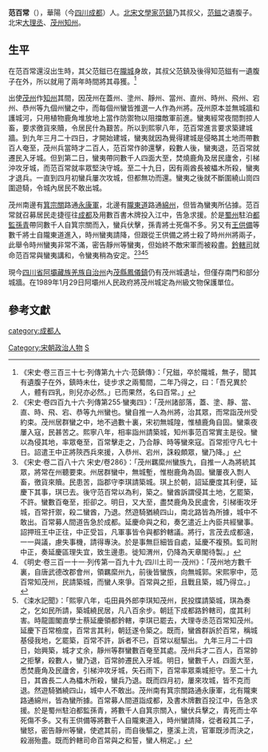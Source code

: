 '''范百常'''（{{bd|？||？|catIdx=F}}），華陽（今[[四川|四川]][[成都|成都]]）人。[[北宋|北宋]][[文學家|文學家]][[范鎮_(文學家)|范鎮]]乃其叔父，[[范鎡|范鎡]]之遺腹子。北宋[[大理|大理丞]]、[[茂州|茂州]][[知州|知州]]。

== 生平 ==
在范百常還沒出生時，其父范鎡已在[[隴城|隴城]]身故，其叔父范鎮及後得知范鎡有一遺腹子在外，所以就用了兩年時間將其尋獲。<ref>《宋史‧卷三百三十七‧列傳第九十六‧范鎮傳》：「兄鎡，卒於隴城，無子，聞其有遺腹子在外，鎮時未仕，徒步求之兩蜀間，二年乃得之，曰：「吾兄異於人，體有四乳，則兒亦必然。」已而果然，名曰百常。」</ref>

出使[[茂州|茂州]]作[[知州|知州]]其間，因茂州在蓋州、塗州、靜州、當州、直州、時州、飛州、宕州、恭州等九個州蠻之中，而每個州蠻皆推選一人作為州將。茂州原本並無城牆和護城河，只用植物鹿角堆放地上當作防禦物以阻擋敵軍前進。蠻夷經常夜間剽掠人畜，要求徼貨來贖，令居民什為艱苦。所以到熙寧八年，范百常進言要求築建城牆。到九年三月二十四日，才開始建城，蠻夷就因為覺得建城是侵略其土地而帶數百人奄至，茂州兵當時才二百人，范百常作帥還擊，殺數人後，蠻夷退，范百常就遷民入牙城。但到第二日，蠻夷帶同數千人四面大至，焚燒鹿角及居民廬舍，引梯沖攻牙城，而范百常就率眾堅決守城。至二十九日，因有兩酋長被櫑木所殺，蠻夷才退兵。一直到四月初蠻兵屢次攻城，但都無功而還。蠻夷之後就不斷圍繞山崗四圍遊騎，令城內居民不敢出城。

茂州南邊有[[箕宗關|箕宗關]]路通[[永康軍|永康軍]]，北邊有[[隴東道|隴東道]]路通[[綿州|綿州]]，但皆為蠻夷所佔據。范百常就召募居民走捷徑往[[成都|成都]]及用數百書木牌投入江中，告急求援。於是[[蜀州|蜀州]]駐泊[[都監|都監]][[孫青|孫青]]帶同數千人自箕宗關而入，蠻兵伏擊，孫青將士死傷不多。另又有[[王供備|王供備]]等數千將士自隴東道進入，時州蠻夷請降，但跟從王供備之將士殺了時州州將兩子，此舉令時州蠻夷非常不滿，密告靜州等蠻夷，但始終不敵宋軍而被殺盡。[[鈐轄司|鈐轄司]]就命范百常與蠻夷講和，令蠻夷稍為安定。<ref>《宋史‧卷四百九十六‧列傳第255‧蠻夷四》：「茂州諸部落，蓋、塗、靜、當、直、時、飛、宕、恭等九州蠻也。蠻自推一人為州將，治其眾，而常詣茂州受約束。茂州居群蠻之中，地不過數十裏，宋初無城隍，惟植鹿角自固。蠻乘夜屢入寇，民甚苦之。熙寧八年，相率詣州請築城，知州事范百常實主是役。蠻以為侵其地，率眾奄至，百常擊走之，乃合靜、時等蠻來寇。百常拒守凡七十日。詔遣王中正將陝西兵來援，入恭州、宕州，誅殺頗眾，蠻乃降。」</ref><ref>《宋史‧卷二百八十六	宋史/卷286》：「茂州羈縻州蠻族九，自推一人為將統其眾，將常在州聽要束。州居群蠻中，無城塹，惟樹鹿角為固。蠻屢夜入剽人畜，徼貨來贖。民患苦，詣郡守李琪請築城。琪上於朝，詔延慶度其利便，延慶下其事，琪已去。後守范百常以為利，築之。蠻酋訴謂侵其土地，乞罷築，不許。蠻數百奄至，拒卻之。明日，又大至，盡焚鹿角及民盧舍，引梯衝攻牙城，百常扞禦，殺二蠻酋，乃退。然遊騎猶繞四山，南北路皆為所據，城中不敢出。百常募人間道告急於成都。延慶命與之和，奏乞遣近上內臣共經蠻事。詔押班王中正往，中正受旨，凡軍事皆令與都鈐轄議。將行，言茂去成都遠，一一與議，慮失事機，請得專決。於是事無巨細皆自處，延慶不複預。監司附中正，奏延慶區理失宜，致生邊患。徙知渭州，仍降為天章閣待製。」</ref><ref>《明史‧卷三百一十一‧列传第一百九十九‧四川土司一‧茂州》：「茂州地方數千裏，自唐武德改郡會州，領羈縻州九，前後皆蠻族，向無城郭。宋熙寧中，范百常知茂州，民請築城，而蠻人來爭。百常與之拒，且戰且築，城乃得立。」</ref><ref>《涑水記聞》：「熙寧八年，屯田員外郎李琪知茂州，民投牒請築城，琪為奏之，乞如民所請，築城繞民居，凡八百余步。朝廷下成都路鈐轄司，度其利害。時龍圖閣直學士蔡延慶領都鈐轄，李琪已罷去，大理寺丞范百常知茂州。延慶下百常檢度，百常言其利，朝廷遂令築之。既而，蠻酋群訴於百常，稱城基侵我地，乞罷築，百常不許，訴者不已，百常以梃驅出。
九年三月二十四日，始興築，城才丈余，靜州等群蠻數百奄至其處。茂州兵才二百人，百常帥之拒擊，殺數人，蠻乃退，百常帥遷民入牙城。明日，蠻數千人，四面大至，悉焚鹿角及民廬舍，引梯沖攻牙城，矢石雨下，百常率眾乘城拒守。至二十九日，其酋長二人為櫑木所殺，蠻兵乃退。既而四月初，屢來攻城，皆不克而退。然遊騎猶繞四山，城中人不敢出。茂州南有箕宗關路通永康軍，北有隴東路通綿州，皆為蠻所據。百常募人間道詣成都，及書木牌數百投江中，告急求援。於是蜀州駐泊都監孫青，將數千人自箕宗關入，蠻伏兵擊之，青死而士卒死傷不多。又有王供備等將數千人自隴東道入，時州蠻請降，從者殺其二子，蠻怒，密告靜州等蠻，使遮其前，而自後驅之，壅溪上流，官軍既涉而決之，殺溺殆盡。既而鈐轄司命百常與之和誓，蠻人稍定。」</ref>

現今[[四川省|四川省]][[阿壩藏族羌族自治州|阿壩藏族羌族自治州]]內[[茂縣|茂縣]][[鳳儀鎮|鳳儀鎮]]仍有茂州城遺址，但僅存南門和部分城牆。在1989年1月29日阿壩州人民政府將茂州城定為州級文物保護單位。

==參考文獻==
{{wikisource|宋史/卷286}}
{{wikisource|宋史/卷337}}
{{wikisource|宋史/卷496}}
{{wikisource|明史/卷311}}
{{wikisource|涑水記聞/卷13}}
{{Reflist}}

{{DEFAULTSORT:Fan范}}
[[Category:宋朝政治人物|Category:宋朝政治人物]]
[[category:成都人|category:成都人]]
[[Category:范姓|S]]